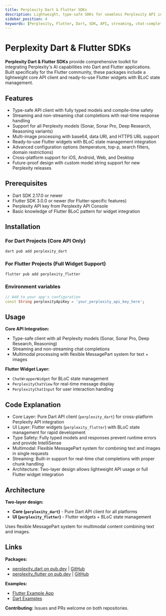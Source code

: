 ```yaml
---
title: Perplexity Dart & Flutter SDKs
description: Lightweight, type-safe SDKs for seamless Perplexity API integration in Dart and Flutter applications
sidebar_position: 4
keywords: [Perplexity, Flutter, Dart, SDK, API, streaming, chat-completions, sonar, type-safe, widgets]
---
```


# Perplexity Dart & Flutter SDKs

**Perplexity Dart & Flutter SDKs** provide comprehensive toolkit for integrating Perplexity's AI capabilities into Dart and Flutter applications. Built specifically for the Flutter community, these packages include a lightweight core API client and ready-to-use Flutter widgets with BLoC state management.

## Features

* Type-safe API client with fully typed models and compile-time safety
* Streaming and non-streaming chat completions with real-time response handling
* Support for all Perplexity models (Sonar, Sonar Pro, Deep Research, Reasoning variants)
* Multi-image processing with base64, data URI, and HTTPS URL support
* Ready-to-use Flutter widgets with BLoC state management integration
* Advanced configuration options (temperature, top-p, search filters, domain restrictions)
* Cross-platform support for iOS, Android, Web, and Desktop
* Future-proof design with custom model string support for new Perplexity releases

## Prerequisites

* Dart SDK 2.17.0 or newer
* Flutter SDK 3.0.0 or newer (for Flutter-specific features)
* Perplexity API key from Perplexity API Console
* Basic knowledge of Flutter BLoC pattern for widget integration

## Installation

### For Dart Projects (Core API Only)

```bash
dart pub add perplexity_dart
```

### For Flutter Projects (Full Widget Support)

```bash
flutter pub add perplexity_flutter
```

### Environment variables

```dart
// Add to your app's configuration
const String perplexityApiKey = 'your_perplexity_api_key_here';
```

## Usage

**Core API Integration:**
- Type-safe client with all Perplexity models (Sonar, Sonar Pro, Deep Research, Reasoning)
- Streaming and non-streaming chat completions
- Multimodal processing with flexible MessagePart system for text + images

**Flutter Widget Layer:**
- `ChatWrapperWidget` for BLoC state management 
- `PerplexityChatView` for real-time message display
- `PerplexityChatInput` for user interaction handling

## Code Explanation

* Core Layer: Pure Dart API client (`perplexity_dart`) for cross-platform Perplexity API integration
* UI Layer: Flutter widgets (`perplexity_flutter`) with BLoC state management for rapid development
* Type Safety: Fully typed models and responses prevent runtime errors and provide IntelliSense
* Multimodal: Flexible MessagePart system for combining text and images in single requests
* Streaming: Built-in support for real-time chat completions with proper chunk handling
* Architecture: Two-layer design allows lightweight API usage or full Flutter widget integration

## Architecture

**Two-layer design:**
- **Core (`perplexity_dart`)** - Pure Dart API client for all platforms
- **UI (`perplexity_flutter`)** - Flutter widgets + BLoC state management

Uses flexible MessagePart system for multimodal content combining text and images.
## Links

**Packages:**
- [perplexity_dart on pub.dev](https://pub.dev/packages/perplexity_dart) | [GitHub](https://github.com/vishnu32510/perplexity_dart)
- [perplexity_flutter on pub.dev](https://pub.dev/packages/perplexity_flutter) | [GitHub](https://github.com/vishnu32510/perplexity_flutter)

**Examples:**
- [Flutter Example App](https://github.com/vishnu32510/perplexity_dart/tree/main/example_flutter_app)
- [Dart Examples](https://github.com/vishnu32510/perplexity_dart/tree/main/example)

**Contributing:** Issues and PRs welcome on both repositories.
